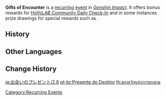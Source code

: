 '''Gifts of Encounter''' is a [[:Category:Recurring Events|recurring]] [[event]] in ''[[Genshin Impact]]''. It offers bonus rewards for [[HoYoLAB Community Daily Check-In]] and in some instances prize drawings for special rewards such as {{Item|Blessing of the Welkin Moon}}.

==History==
{{Event History Table}}

==Other Languages==
{{Other Languages
|en      = Gifts of Encounter
|zhs     = 相遇之礼
|zhs_rm  = Xiāngyù zhī Lǐ
|zht     = 相遇之禮
|zht_rm  = Xiāngyù zhī Lǐ
|zh_tl   = Gifts of Encounter
|ja      = 出会いのプレゼント
|ja_rm   = Deai no Purezento
|ja_tl   = Gifts of Encounter
|ko      = 만남의 선물
|ko_rm   = Mannam-ui Seonmul
|ko_tl   = Gifts of Encounter
|es      = Regalos de encuentro
|es_tl   = Gifts of Encounter
|fr      = Cadeau de la destinée
|fr_tl   = Gift of Fate
|ru      = Дары встреч
|ru_tl   = Gifts of Encounter
|th      = ของขวัญแห่งการพบพาน
|th_rm   = Khong Khwan Haeng Kan Phopphan
|th_tl   = Gifts of Encounter
|vi      = Quà Tương Ngộ
|vi_tl   = 
|de      = Geschenk des Aufeinandertreffens
|de_tl   = Gift of Encounter
|id      = Hadiah Sebuah Perjumpaan
|id_tl   = Gift of Encounter
|pt      = Presente do Destino
|pt_tl   = 
|tr      = Karşılaşma Hediyeleri
|tr_tl   = 
|it      = Doni del destino
|it_tl   = 
}}

==Change History==
{{Change History|2.8}}

[[Category:Recurring Events]]

[[ja:出会いのプレゼント/2.8]]
[[pt-br:Presente do Destino]]
[[th:ของขวัญแห่งการพบพาน]]